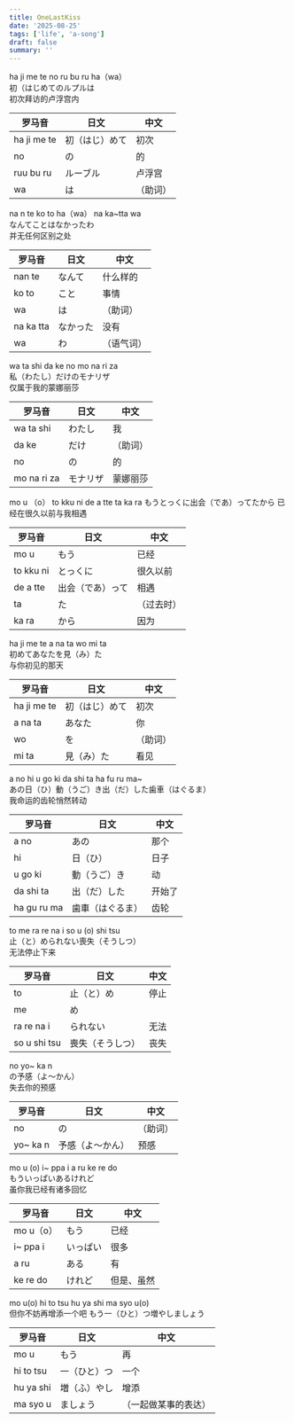 ```yaml
---
title: OneLastKiss
date: '2025-08-25'
tags: ['life', 'a-song']
draft: false
summary: ''
---
```


ha ji me te no ru bu ru ha（wa）  
初（はじめてのルプルは  
初次拜访的卢浮宫内

| 罗马音      | 日文           | 中文     |
| ----------- | -------------- | -------- |
| ha ji me te | 初（はじ）めて | 初次     |
| no          | の             | 的       |
| ruu bu ru   | ルーブル       | 卢浮宫   |
| wa          | は             | （助词） |

na n te ko to ha（wa） na ka~tta wa  
なんてことはなかったわ  
并无任何区别之处

| 罗马音    | 日文     | 中文       |
| --------- | -------- | ---------- |
| nan te    | なんて   | 什么样的   |
| ko to     | こと     | 事情       |
| wa        | は       | （助词）   |
| na ka tta | なかった | 没有       |
| wa        | わ       | （语气词） |

wa ta shi da ke no mo na ri za  
私（わたし）だけのモナリザ  
仅属于我的蒙娜丽莎

| 罗马音      | 日文     | 中文     |
| ----------- | -------- | -------- |
| wa ta shi   | わたし   | 我       |
| da ke       | だけ     | （助词） |
| no          | の       | 的       |
| mo na ri za | モナリザ | 蒙娜丽莎 |

mo u （o） to kku ni de a tte ta ka ra
もうとっくに出会（であ）ってたから
已经在很久以前与我相遇

| 罗马音    | 日文             | 中文       |
| --------- | ---------------- | ---------- |
| mo u      | もう             | 已经       |
| to kku ni | とっくに         | 很久以前   |
| de a tte  | 出会（であ）って | 相遇       |
| ta        | た               | （过去时） |
| ka ra     | から             | 因为       |

ha ji me te a na ta wo mi ta  
初めてあなたを見（み）た  
与你初见的那天

| 罗马音      | 日文           | 中文     |
| ----------- | -------------- | -------- |
| ha ji me te | 初（はじ）めて | 初次     |
| a na ta     | あなた         | 你       |
| wo          | を             | （助词） |
| mi ta       | 見（み）た     | 看见     |

a no hi u go ki da shi ta ha fu ru ma~  
あの日（ひ）動（うご）き出（だ）した歯車（はぐるま）  
我命运的齿轮悄然转动

| 罗马音      | 日文             | 中文   |
| ----------- | ---------------- | ------ |
| a no        | あの             | 那个   |
| hi          | 日（ひ）         | 日子   |
| u go ki     | 動（うご）き     | 动     |
| da shi ta   | 出（だ）した     | 开始了 |
| ha gu ru ma | 歯車（はぐるま） | 齿轮   |

to me ra re na i so u \(o\) shi tsu  
止（と）められない喪失（そうしつ）  
无法停止下来

| 罗马音       | 日文             | 中文 |
| ------------ | ---------------- | ---- |
| to           | 止（と）め       | 停止 |
| me           | め               |      |
| ra re na i   | られない         | 无法 |
| so u shi tsu | 喪失（そうしつ） | 丧失 |

no yo~ ka n  
の予感（よ〜かん）  
失去你的预感

| 罗马音   | 日文             | 中文     |
| -------- | ---------------- | -------- |
| no       | の               | （助词） |
| yo~ ka n | 予感（よ〜かん） | 预感     |

mo u \(o\) i~ ppa i a ru ke re do  
もういっぱいあるけれど  
虽你我已经有诸多回忆

| 罗马音    | 日文     | 中文       |
| --------- | -------- | ---------- |
| mo u（o） | もう     | 已经       |
| i~ ppa i  | いっぱい | 很多       |
| a ru      | ある     | 有         |
| ke re do  | けれど   | 但是、虽然 |

mo u\(o\) hi to tsu hu ya shi ma syo u\(o\)  
但你不妨再增添一个吧
もう一（ひと）つ増やしましょう

| 罗马音    | 日文         | 中文                 |
| --------- | ------------ | -------------------- |
| mo u      | もう         | 再                   |
| hi to tsu | 一（ひと）つ | 一个                 |
| hu ya shi | 増（ふ）やし | 增添                 |
| ma syo u  | ましょう     | （一起做某事的表达） |
